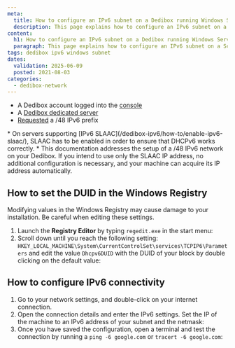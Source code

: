 ```yaml
---
meta:
  title: How to configure an IPv6 subnet on a Dedibox running Windows Server
  description: This page explains how to configure an IPv6 subnet on a Scaleway Dedibox running a Windows Server operating system.
content:
  h1: How to configure an IPv6 subnet on a Dedibox running Windows Server
  paragraph: This page explains how to configure an IPv6 subnet on a Scaleway Dedibox running a Windows Server operating system.
tags: dedibox ipv6 windows subnet
dates:
  validation: 2025-06-09
  posted: 2021-08-03
categories:
  - dedibox-network
---
```


<Macro id="requirements" />

- A Dedibox account logged into the [console](https://console.online.net)
- A [Dedibox dedicated server](https://www.scaleway.com/en/dedibox)
- [Requested](/dedibox-ipv6/how-to/request-prefix/) a /48 IPv6 prefix

<Message type="important">
  * On servers supporting [IPv6 SLAAC](/dedibox-ipv6/how-to/enable-ipv6-slaac/), SLAAC has to be enabled in order to ensure that DHCPv6 works correctly.
  * This documentation addresses the setup of a /48 IPv6 network on your Dedibox. If you intend to use only the SLAAC IP address, no additional configuration is necessary, and your machine can acquire its IP address automatically.
</Message>

## How to set the DUID in the Windows Registry

<Message type="important">
  Modifying values in the Windows Registry may cause damage to your installation. Be careful when editing these settings.
</Message>

1. Launch the **Registry Editor** by typing `regedit.exe` in the start menu:
    <Lightbox src="scaleway_ipv6_regedit.webp" width="" />
2. Scroll down until you reach the following setting: `HKEY_LOCAL_MACHINE\System\CurrentControlSet\services\TCPIP6\Parameters` and edit the value `Dhcpv6DUID` with the DUID of your block by double clicking on the default value:
    <Lightbox src="scaleway_ipv6_regedit_edit.webp" width="" />

## How to configure IPv6 connectivity

1. Go to your network settings, and double-click on your internet connection.
2. Open the connection details and enter the IPv6 settings. Set the IP of the machine to an IPv6 address of your subnet and the netmask:
    <Lightbox src="scaleway_ipv6_config_win.webp" alt="" />
3. Once you have saved the configuration, open a terminal and test the connection by running a `ping -6 google.com` or `tracert -6 google.com`:
    <Lightbox src="scaleway_ipv6_ping6_win.webp" alt="" />



